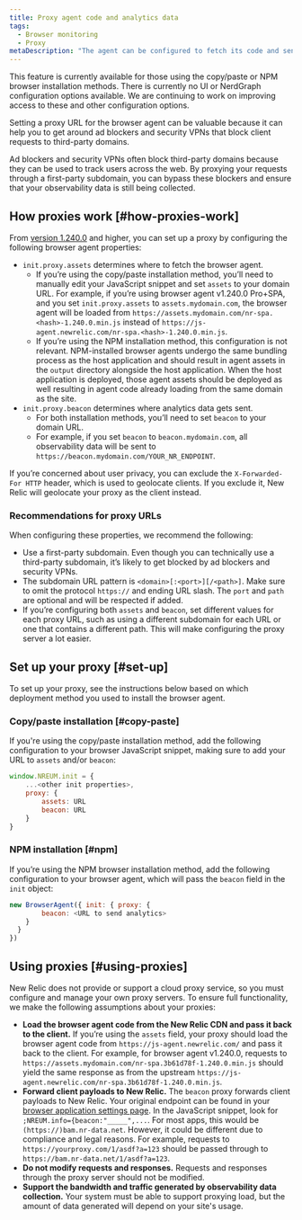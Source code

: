 ```yaml
---
title: Proxy agent code and analytics data
tags:
  - Browser monitoring
  - Proxy
metaDescription: "The agent can be configured to fetch its code and send analytics through a proxy server instead of New Relic's endpoints."
---
```


<Callout variant="important">
This feature is currently available for those using the copy/paste or NPM browser installation methods. There is currently no UI or NerdGraph configuration options available. We are continuing to work on improving access to these and other configuration options.
</Callout>

Setting a proxy URL for the browser agent can be valuable because it can help you to get around ad blockers and security VPNs that block client requests to third-party domains.

Ad blockers and security VPNs often block third-party domains because they can be used to track users across the web. By proxying your requests through a first-party subdomain, you can bypass these blockers and ensure that your observability data is still being collected.

## How proxies work [#how-proxies-work]

From [version 1.240.0](/docs/release-notes/new-relic-browser-release-notes/browser-agent-release-notes) and higher, you can set up a proxy by configuring the following browser agent properties:
* `init.proxy.assets` determines where to fetch the browser agent.
  * If you’re using the copy/paste installation method, you’ll need to manually edit your JavaScript snippet and set `assets` to your domain URL. For example, if you’re using browser agent v1.240.0 Pro+SPA, and you set `init.proxy.assets` to `assets.mydomain.com`, the browser agent will be loaded from `https://assets.mydomain.com/nr-spa.<hash>-1.240.0.min.js` instead of `https://js-agent.newrelic.com/nr-spa.<hash>-1.240.0.min.js`.
  * If you’re using the NPM installation method, this configuration is not relevant. NPM-installed browser agents undergo the same bundling process as the host application and should result in agent assets in the `output` directory alongside the host application. When the host application is deployed, those agent assets should be deployed as well resulting in agent code already loading from the same domain as the site.
* `init.proxy.beacon` determines where analytics data gets sent.
  * For both installation methods, you’ll need to set `beacon` to your domain URL.
  * For example, if you set `beacon` to `beacon.mydomain.com`, all observability data will be sent to `https://beacon.mydomain.com/YOUR_NR_ENDPOINT`.

If you’re concerned about user privacy, you can exclude the `X-Forwarded-For HTTP` header, which is used to geolocate clients. If you exclude it, New Relic will geolocate your proxy as the client instead.

### Recommendations for proxy URLs

When configuring these properties, we recommend the following:

* Use a first-party subdomain. Even though you can technically use a third-party subdomain, it’s likely to get blocked by ad blockers and security VPNs.
* The subdomain URL pattern is `<domain>[:<port>][/<path>]`. Make sure to omit the protocol `https://` and ending URL slash. The `port` and `path` are optional and will be respected if added.
* If you’re configuring both `assets` and  `beacon`, set different values for each proxy URL, such as using a different subdomain for each URL or one that contains a different path. This will make configuring the proxy server a lot easier.

## Set up your proxy [#set-up]

To set up your proxy, see the instructions below based on which deployment method you used to install the browser agent.

### Copy/paste installation [#copy-paste]

If you're using the copy/paste installation method, add the following configuration to your browser JavaScript snippet, making sure to add your URL to `assets` and/or `beacon`:

```js
window.NREUM.init = {
    ...<other init properties>,
    proxy: {
        assets: URL
        beacon: URL
    }
}
```


### NPM installation [#npm]

If you’re using the NPM browser installation method, add the following configuration to your browser agent, which will pass the `beacon` field in the `init` object:

```js
new BrowserAgent({ init: { proxy: {
        beacon: <URL to send analytics>
    }
  }
})
```

## Using proxies [#using-proxies]

New Relic does not provide or support a cloud proxy service, so you must configure and manage your own proxy servers. To ensure full functionality, we make the following assumptions about your proxies:

* **Load the browser agent code from the New Relic CDN and pass it back to the client.** If you’re using the `assets` field, your proxy should load the browser agent code from `https://js-agent.newrelic.com/` and pass it back to the client. For example, for browser agent v1.240.0, requests to `https://assets.mydomain.com/nr-spa.3b61d78f-1.240.0.min.js` should yield the same response as from the upstream `https://js-agent.newrelic.com/nr-spa.3b61d78f-1.240.0.min.js`.
* **Forward client payloads to New Relic.** The `beacon` proxy forwards client payloads to New Relic. Your original endpoint can be found in your [browser application settings page](/docs/browser/new-relic-browser/configuration/browser-app-settings-page/). In the JavaScript snippet, look for `;NREUM.info={beacon:"_____",...`. For most apps, this would be `(https://)bam.nr-data.net`. However, it could be different due to compliance and legal reasons. For example, requests to `https://yourproxy.com/1/asdf?a=123` should be passed through to `https://bam.nr-data.net/1/asdf?a=123`.
* **Do not modify requests and responses.** Requests and responses through the proxy server should not be modified.
* **Support the bandwidth and traffic generated by observability data collection.** Your system must be able to support proxying load, but the amount of data generated will depend on your site's usage.
